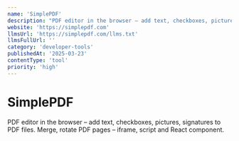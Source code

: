 ```yaml
---
name: 'SimplePDF'
description: "PDF editor in the browser – add text, checkboxes, pictures, signatures to PDF files. Merge, rotate PDF pages – iframe, script and React component."
website: 'https://simplepdf.com'
llmsUrl: 'https://simplepdf.com/llms.txt'
llmsFullUrl: ''
category: 'developer-tools'
publishedAt: '2025-03-23'
contentType: 'tool'
priority: 'high'
---
```


# SimplePDF

PDF editor in the browser – add text, checkboxes, pictures, signatures to PDF files. Merge, rotate PDF pages – iframe, script and React component.
